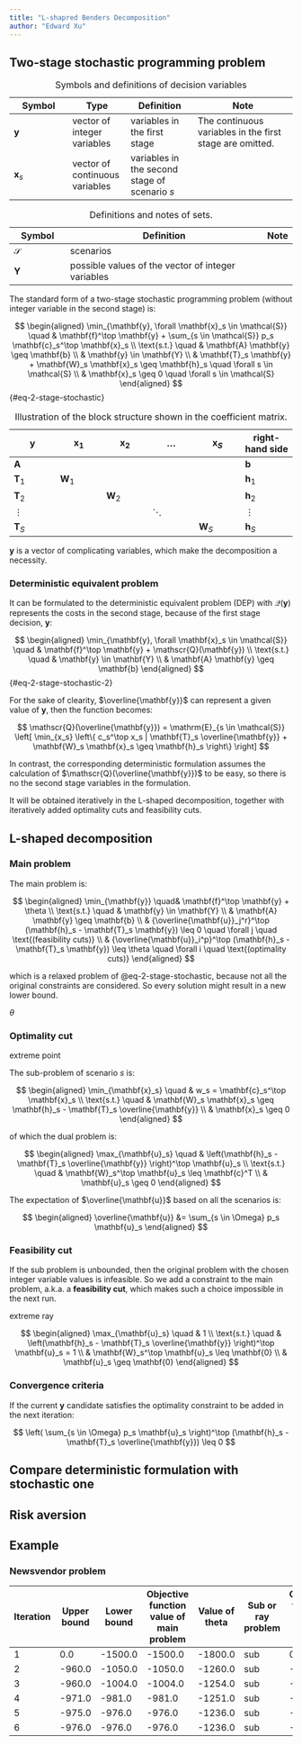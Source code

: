 ```yaml
---
title: "L-shapred Benders Decomposition"
author: "Edward Xu"
---
```


## Two-stage stochastic programming problem

| Symbol         | Type                           | Definition                                    | Note                                                     |
|---------------|---------------|-----------------|-------------------------|
| $\mathbf{y}$   | vector of integer variables    | variables in the first stage                  | The continuous variables in the first stage are omitted. |
| $\mathbf{x}_s$ | vector of continuous variables | variables in the second stage of scenario $s$ |                                                          |

: Symbols and definitions of decision variables

| Symbol        | Definition                                         | Note |
|---------------|----------------------------------------------------|------|
| $\mathcal{S}$ | scenarios                                          |      |
| $\mathbf{Y}$  | possible values of the vector of integer variables |      |

: Definitions and notes of sets.

The standard form of a two-stage stochastic programming problem (without integer variable in the second stage) is:

$$
\begin{aligned}
    \min_{\mathbf{y}, \forall \mathbf{x}_s \in \mathcal{S}} \quad & \mathbf{f}^\top \mathbf{y} +
        \sum_{s \in \mathcal{S}} p_s \mathbf{c}_s^\top \mathbf{x}_s \\
    \text{s.t.} \quad & \mathbf{A} \mathbf{y} \geq \mathbf{b} \\
    & \mathbf{y} \in \mathbf{Y} \\
    & \mathbf{T}_s \mathbf{y}
        + \mathbf{W}_s \mathbf{x}_s
        \geq \mathbf{h}_s
        \quad \forall s \in \mathcal{S} \\
    & \mathbf{x}_s \geq 0 \quad \forall s \in \mathcal{S}
\end{aligned}
$$ {#eq-2-stage-stochastic}

| $\mathbf{y}$   | $\mathbf{x}_1$ | $\mathbf{x}_2$ | $\ldots$ | $\mathbf{x}_S$ | right-hand side |
|------------|------------|------------|------------|------------|--------------|
| $\mathbf{A}$   |                |                |          |                | $\mathbf{b}$    |
| $\mathbf{T}_1$ | $\mathbf{W}_1$ |                |          |                | $\mathbf{h}_1$  |
| $\mathbf{T}_2$ |                | $\mathbf{W}_2$ |          |                | $\mathbf{h}_2$  |
| $\vdots$       |                |                | $\ddots$ |                | $\vdots$        |
| $\mathbf{T}_S$ |                |                |          | $\mathbf{W}_S$ | $\mathbf{h}_S$  |

: Illustration of the block structure shown in the coefficient matrix.

$\mathbf{y}$ is a vector of complicating variables, which make the decomposition a necessity.

### Deterministic equivalent problem

It can be formulated to the deterministic equivalent problem (DEP) with $\mathscr{Q}(\mathbf{y})$ represents the costs in the second stage, because of the first stage decision, $\mathbf{y}$:

$$
\begin{aligned}
    \min_{\mathbf{y}, \forall \mathbf{x}_s \in \mathcal{S}} \quad & \mathbf{f}^\top \mathbf{y} +
        \mathscr{Q}(\mathbf{y}) \\
    \text{s.t.} \quad & \mathbf{y} \in \mathbf{Y} \\
    & \mathbf{A} \mathbf{y} \geq \mathbf{b}
\end{aligned}
$$ {#eq-2-stage-stochastic-2}

For the sake of clearity, $\overline{\mathbf{y}}$ can represent a given value of $\mathbf{y}$, then the function becomes:

$$
\mathscr{Q}(\overline{\mathbf{y}}) = \mathrm{E}_{s \in \mathcal{S}}
    \left[ \min_{x_s} \left\{ c_s^\top x_s | \mathbf{T}_s \overline{\mathbf{y}}
        + \mathbf{W}_s \mathbf{x}_s \geq \mathbf{h}_s \right\} \right]
$$

In contrast, the corresponding deterministic formulation assumes the calculation of $\mathscr{Q}(\overline{\mathbf{y}})$ to be easy, so there is no the second stage variables in the formulation.

It will be obtained iteratively in the L-shaped decomposition, together with iteratively added optimality cuts and feasibility cuts.

## L-shaped decomposition

### Main problem

The main problem is:

$$
\begin{aligned}
    \min_{\mathbf{y}} \quad& \mathbf{f}^\top \mathbf{y} + \theta \\
    \text{s.t.} \quad & \mathbf{y} \in \mathbf{Y} \\
    & \mathbf{A} \mathbf{y} \geq \mathbf{b} \\
    & {\overline{\mathbf{u}}_j^r}^\top (\mathbf{h}_s - \mathbf{T}_s \mathbf{y})
        \leq 0 \quad \forall j \quad \text{(feasibility cuts)} \\
    & {\overline{\mathbf{u}}_i^p}^\top (\mathbf{h}_s - \mathbf{T}_s \mathbf{y})
        \leq \theta \quad \forall i \quad \text{(optimality cuts)}
\end{aligned}
$$

which is a relaxed problem of @eq-2-stage-stochastic, because not all the original constraints are considered. So every solution might result in a new lower bound.

$\theta$

### Optimality cut

extreme point

The sub-problem of scenario $s$ is:

$$
\begin{aligned}
    \min_{\mathbf{x}_s} \quad & w_s = \mathbf{c}_s^\top \mathbf{x}_s \\
    \text{s.t.} \quad &
    \mathbf{W}_s \mathbf{x}_s \geq
        \mathbf{h}_s - \mathbf{T}_s \overline{\mathbf{y}} \\
    & \mathbf{x}_s \geq 0
\end{aligned}
$$

of which the dual problem is:

$$
\begin{aligned}
    \max_{\mathbf{u}_s} \quad & \left(\mathbf{h}_s -
        \mathbf{T}_s \overline{\mathbf{y}} \right)^\top \mathbf{u}_s \\
    \text{s.t.} \quad & \mathbf{W}_s^\top \mathbf{u}_s \leq \mathbf{c}^T \\
    & \mathbf{u}_s \geq 0
\end{aligned}
$$

The expectation of $\overline{\mathbf{u}}$ based on all the scenarios is:

$$
\begin{aligned}
    \overline{\mathbf{u}} &= \sum_{s \in \Omega} p_s \mathbf{u}_s
\end{aligned}
$$

### Feasibility cut

If the sub problem is unbounded, then the original problem with the chosen integer variable values is infeasible. So we add a constraint to the main problem, a.k.a. a **feasibility cut**, which makes such a choice impossible in the next run.

extreme ray

$$
\begin{aligned}
    \max_{\mathbf{u}_s} \quad & 1 \\
    \text{s.t.} \quad & \left(\mathbf{h}_s - \mathbf{T}_s \overline{\mathbf{y}} \right)^\top \mathbf{u}_s = 1 \\
    & \mathbf{W}_s^\top \mathbf{u}_s \leq \mathbf{0} \\
    & \mathbf{u}_s \geq \mathbf{0}
\end{aligned}
$$

### Convergence criteria

If the current $\mathbf{y}$ candidate satisfies the optimality constraint to be added in the next iteration:

$$
\left( \sum_{s \in \Omega} p_s \mathbf{u}_s \right)^\top (\mathbf{h}_s - \mathbf{T}_s \overline{\mathbf{y}}) \leq 0
$$

## Compare deterministic formulation with stochastic one

## Risk aversion

## Example

### Newsvendor problem

| Iteration | Upper bound | Lower bound | Objective function value of main problem | Value of theta | Sub or ray problem | Objective function value of sub/ray problem |
|------|--------|--------|-----------------|-------|-----------|-----------------|
| 1         | 0.0         | -1500.0     | -1500.0                                  | -1800.0        | sub                | 0.0                                         |
| 2         | -960.0      | -1050.0     | -1050.0                                  | -1260.0        | sub                | -1260.0                                     |
| 3         | -960.0      | -1004.0     | -1004.0                                  | -1254.0        | sub                | -1134.0                                     |
| 4         | -971.0      | -981.0      | -981.0                                   | -1251.0        | sub                | -1221.0                                     |
| 5         | -975.0      | -976.0      | -976.0                                   | -1236.0        | sub                | -1245.0                                     |
| 6         | -976.0      | -976.0      | -976.0                                   | -1236.0        | sub                | -1236.0                                     |
